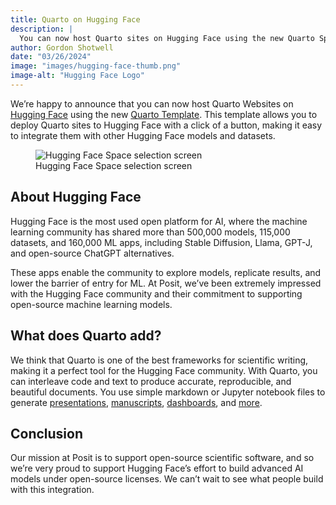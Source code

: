 ```yaml
---
title: Quarto on Hugging Face
description: |
  You can now host Quarto sites on Hugging Face using the new Quarto Space template.
author: Gordon Shotwell
date: "03/26/2024"
image: "images/hugging-face-thumb.png"
image-alt: "Hugging Face Logo"
---
```


We're happy to announce that you can now host Quarto Websites on [Hugging Face](https://huggingface.co/) using the new [Quarto Template](https://quarto.org/docs/publishing/hugging-face.html). This template allows you to deploy Quarto sites to Hugging Face with a click of a button, making it easy to integrate them with other Hugging Face models and datasets.

![Hugging Face Space selection screen](images/hf-space-screen.png){fig-alt="Screenshot of Hugging Face Space selection screen showing Docker selected as the SDK, and Quarto selected as the Docker template."}

## About Hugging Face

Hugging Face is the most used open platform for AI, where the machine learning community has shared more than 500,000 models, 115,000 datasets, and 160,000 ML apps, including Stable Diffusion, Llama, GPT-J, and open-source ChatGPT alternatives.

These apps enable the community to explore models, replicate results, and lower the barrier of entry for ML. At Posit, we’ve been extremely impressed with the Hugging Face community and their commitment to supporting open-source machine learning models.

## What does Quarto add?

We think that Quarto is one of the best frameworks for scientific writing, making it a perfect tool for the Hugging Face community. With Quarto, you can interleave code and text to produce accurate, reproducible, and beautiful documents. You use simple markdown or Jupyter notebook files to generate [presentations](https://quarto.org/docs/presentations/), [manuscripts](https://quarto.org/docs/manuscripts/), [dashboards](https://quarto.org/docs/dashboards/), and [more](https://quarto.org/docs/output-formats/all-formats.html).

## Conclusion

Our mission at Posit is to support open-source scientific software, and so we’re very proud to support Hugging Face's effort to build advanced AI models under open-source licenses. We can't wait to see what people build with this integration.
